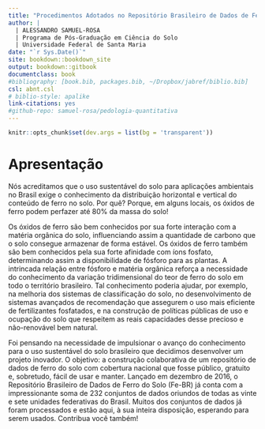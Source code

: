 ```yaml
--- 
title: "Procedimentos Adotados no Repositório Brasileiro de Dados de Ferro do Solo"
author: |
  | ALESSANDRO SAMUEL-ROSA
  | Programa de Pós-Graduação em Ciência do Solo
  | Universidade Federal de Santa Maria
date: "`r Sys.Date()`"
site: bookdown::bookdown_site
output: bookdown::gitbook
documentclass: book
#bibliography: [book.bib, packages.bib, ~/Dropbox/jabref/biblio.bib]
csl: abnt.csl
# biblio-style: apalike
link-citations: yes
#github-repo: samuel-rosa/pedologia-quantitativa
---
```


```r
knitr::opts_chunk$set(dev.args = list(bg = 'transparent'))
```


# Apresentação {-}

Nós acreditamos que o uso sustentável do solo para aplicações ambientais no Brasil exige o conhecimento da distribuição horizontal e vertical do conteúdo de ferro no solo. Por quê? Porque, em alguns locais, os óxidos de ferro podem perfazer até 80% da massa do solo!

Os óxidos de ferro são bem conhecidos por sua forte interação com a matéria orgânica do solo, influenciando assim a quantidade de carbono que o solo consegue armazenar de forma estável. Os óxidos de ferro também são bem conhecidos pela sua forte afinidade com íons fosfato, determinando assim a disponibilidade de fósforo para as plantas. A intrincada relação entre fósforo e matéria orgânica reforça a necessidade do conhecimento da variação tridimensional do teor de ferro do solo em todo o território brasileiro. Tal conhecimento poderia ajudar, por exemplo, na melhoria dos sistemas de classificação do solo, no desenvolvimento de sistemas avançados de recomendação que assegurem o uso mais eficiente de fertilizantes fosfatados, e na construção de políticas públicas de uso e ocupação do solo que respeitem as reais capacidades desse precioso e não-renovável bem natural.

Foi pensando na necessidade de impulsionar o avanço do conhecimento para o uso sustentável do solo brasileiro que decidimos desenvolver um projeto inovador. O objetivo: a construção colaborativa de um repositório de dados de ferro do solo com cobertura nacional que fosse público, gratuito e, sobretudo, fácil de usar e manter. Lançado em dezembro de 2016, o Repositório Brasileiro de Dados de Ferro do Solo (Fe-BR) já conta com a impressionante soma de 232 conjuntos de dados oriundos de todas as vinte e sete unidades federativas do Brasil. Muitos dos conjuntos de dados já foram processados e estão aqui, à sua inteira disposição, esperando para serem usados. Contribua você também!
